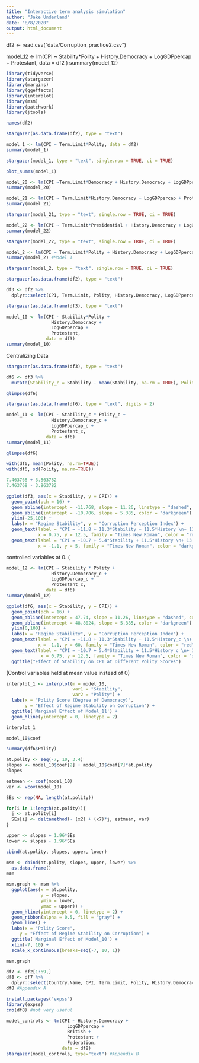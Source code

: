 ```yaml
---
title: "Interactive term analysis simulation"
author: "Jake Underland"
date: "8/8/2020"
output: html_document
---
```


df2 <- read.csv("data/Corruption_practice2.csv")

model_12 <- lm(CPI ~ Stability*Polity + History.Democracy + LogGDPpercap + Protestant, data = df2 )
summary(model_12)
```r
library(tidyverse)
library(stargazer)
library(margins)
library(ggeffects)
library(interplot)
library(msm)
library(patchwork)
library(jtools)
```


```r
names(df2)
```


```r
stargazer(as.data.frame(df2), type = "text")
```

```r
model_1 <- lm(CPI ~ Term.Limit*Polity, data = df2)
summary(model_1)
```

```r
stargazer(model_1, type = "text", single.row = TRUE, ci = TRUE)
```
```r
plot_summs(model_1)
```

```r
model_20 <- lm(CPI ~Term.Limit*Democracy + History.Democracy + LogGDPpercap + Protestant, data = df2)
summary(model_20)
```

```r
model_21 <- lm(CPI ~ Term.Limit*History.Democracy + LogGDPpercap + Protestant, data = df2)
summary(model_21)
```
```r
stargazer(model_21, type = "text", single.row = TRUE, ci = TRUE)
```



```r
model_22 <- lm(CPI ~ Term.Limit*Presidential + History.Democracy + LogGDPpercap + Protestant, data = df2)
summary(model_22)
```
```r
stargazer(model_22, type = "text", single.row = TRUE, ci = TRUE)
```

```r
model_2 <- lm(CPI ~ Term.Limit*Polity + History.Democracy + LogGDPpercap + Protestant, data = df2 )
summary(model_2) #Model 1 
```
```r
stargazer(model_2, type = "text", single.row = TRUE, ci = TRUE)
```

```r
stargazer(as.data.frame(df2), type = "text")
```
```r
df3 <- df2 %>%
  dplyr::select(CPI, Term.Limit, Polity, History.Democracy, LogGDPpercap, Protestant, Stability)
```


```r
stargazer(as.data.frame(df3), type = "text")
```






```r
model_10 <- lm(CPI ~ Stability*Polity + 
                 History.Democracy + 
                 LogGDPpercap + 
                 Protestant,
               data = df3)
summary(model_10)
```
Centralizing Data

```r
stargazer(as.data.frame(df3), type = "text")
```


```r
df6 <- df3 %>%
  mutate(Stability_c = Stability - mean(Stability, na.rm = TRUE), Polity_c = Polity - mean(Polity, na.rm = TRUE), History.Democracy_c = History.Democracy - mean(History.Democracy, na.rm = TRUE), LogGDPpercap_c = LogGDPpercap - mean(LogGDPpercap, na.rm = TRUE), Protestant_c = Protestant - mean(Protestant, na.rm = TRUE))
```
```r
glimpse(df6)
```
```r
stargazer(as.data.frame(df6), type = "text", digits = 2)
```

```r
model_11 <- lm(CPI ~ Stability_c * Polity_c + 
                 History.Democracy_c + 
                 LogGDPpercap_c + 
                 Protestant_c, 
               data = df6)
summary(model_11)
```

```r
glimpse(df6)
```
```r
with(df6, mean(Polity, na.rm=TRUE))
with(df6, sd(Polity, na.rm=TRUE))
```

```r
7.463768 + 3.863782
7.463768 - 3.863782
```
```r
ggplot(df3, aes(x = Stability, y = CPI)) +
  geom_point(pch = 16) +
  geom_abline(intercept = -11.768, slope = 11.26, linetype = "dashed", color = "red") +
  geom_abline(intercept = -10.706, slope = 5.385, color = "darkgreen") +
  ylim(-25,100) +
  labs(x = "Regime Stability", y = "Corruption Perception Index") +
  geom_text(label = "CPI = -11.8 + 11.3*Stability + 11.5*History \n+ 13.1*GDP + 0.1*Protestant\n(Polity Score = 10)",
            x = 0.75, y = 12.5, family = "Times New Roman", color = "red", size = 3) +
  geom_text(label = "CPI = -10.7 + 5.4*Stability + 11.5*History \n+ 13.1*GDP + 0.1*Protestant\n(Polity Score = 3.6)",
            x = -1.1, y = 5, family = "Times New Roman", color = "darkgreen", size = 3)
```
controlled variables at 0. 
(
```r
model_12 <- lm(CPI ~ Stability * Polity + 
                 History.Democracy_c + 
                 LogGDPpercap_c + 
                 Protestant_c, 
               data = df6)
summary(model_12)
```
```r
ggplot(df6, aes(x = Stability, y = CPI)) +
  geom_point(pch = 16) +
  geom_abline(intercept = 47.74, slope = 11.26, linetype = "dashed", color = "red") +
  geom_abline(intercept = 48.8024, slope = 5.385, color = "darkgreen") +
  ylim(0,100) +
  labs(x = "Regime Stability", y = "Corruption Perception Index") +
  geom_text(label = "CPI = -11.8 + 11.3*Stability + 11.5*History_c \n+ 13.1*GDP_c + 0.1*Protestant_c\n(Polity Score = 10)",
            x = -1.1, y = 60, family = "Times New Roman", color = "red", size = 3) +
  geom_text(label = "CPI = -10.7 + 5.4*Stability + 11.5*History_c \n+ 13.1*GDP_c + 0.1*Protestant_c\n(Polity Score = 3.6)",
             x = 0.75, y = 12.5, family = "Times New Roman", color = "darkgreen", size = 3) +
  ggtitle("Effect of Stability on CPI at Different Polity Scores")
```
(Control variables held at mean value instead of 0)



```r
interplot_1 <- interplot(m = model_10, 
                         var1 = "Stability",
                         var2 = "Polity") +
  labs(x = "Polity Score (Degree of Democracy)",
       y = "Effect of Regime Stability on Corruption") +
  ggtitle('Marginal Effect of Model_11') +
  geom_hline(yintercept = 0, linetype = 2) 

interplot_1
```

```r
model_10$coef
```

```r
summary(df6$Polity)
```
```r
at.polity <- seq(-7, 10, 3.4)
slopes <- model_10$coef[2] + model_10$coef[7]*at.polity
slopes
```

```r
estmean <- coef(model_10)
var <- vcov(model_10)

SEs <- rep(NA, length(at.polity))

for(i in 1:length(at.polity)){
  j <- at.polity[i]
  SEs[i] <- deltamethod(~ (x2) + (x7)*j, estmean, var)
}

upper <- slopes + 1.96*SEs
lower <- slopes - 1.96*SEs

cbind(at.polity, slopes, upper, lower)

```

```r
msm <- cbind(at.polity, slopes, upper, lower) %>%
  as.data.frame()
msm
```

```r
msm.graph <- msm %>%
  ggplot(aes(x = at.polity, 
             y = slopes,
             ymin = lower,
             ymax = upper)) +
  geom_hline(yintercept = 0, linetype = 2) +
  geom_ribbon(alpha = 0.5, fill = "gray") +
  geom_line() +
  labs(x = "Polity Score", 
     y = "Effect of Regime Stability on Corruption") +
  ggtitle('Marginal Effect of Model_10') +
  xlim(-7, 10) +
  scale_x_continuous(breaks=seq(-7, 10, 1))

msm.graph
```

```r
df7 <- df2[1:69,]
df8 <- df7 %>%
  dplyr::select(Country.Name, CPI, Term.Limit, Polity, History.Democracy, LogGDPpercap, British, Protestant, Federation, Stability)
df8 #Appendix A
```
```r
install.packages("expss")
library(expss)
cro(df8) #not very useful 
```


```r
model_controls <- lm(CPI ~ History.Democracy +
                       LogGDPpercap +
                       British +
                       Protestant +
                       Federation, 
                     data = df8)
stargazer(model_controls, type="text") #Appendix B
```


